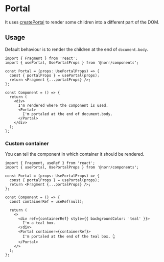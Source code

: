 # Portal

It uses [createPortal](https://react.dev/reference/react-dom/createPortal)
to render some children into a different part of the DOM.

## Usage

Default behaviour is to render the children at the end of `document.body`.

```tsx copy
import { Fragment } from 'react';
import { usePortal, UsePortalProps } from '@norr/components';

const Portal = (props: UsePortalProps) => {
  const { portalProps } = usePortal(props);
  return <Fragment {...portalProps} />;
};

const Component = () => {
  return (
    <div>
      I'm rendered where the component is used.
      <Portal>
        I'm portaled at the end of document.body.
      </Portal>
    </div>
  );
};
```

### Custom container

You can tell the component in which container it should be rendered.

```tsx copy
import { Fragment, useRef } from 'react';
import { usePortal, UsePortalProps } from '@norr/components';

const Portal = (props: UsePortalProps) => {
  const { portalProps } = usePortal(props);
  return <Fragment {...portalProps} />;
};

const Component = () => {
  const containerRef = useRef(null);

  return (
    <>
      <div ref={containerRef} style={{ backgroundColor: 'teal' }}>
        I'm a teal box.
      </div>
      <Portal container={containerRef}>
        I'm portaled at the end of the teal box. 👆
      </Portal>
    </>
  );
};
```

